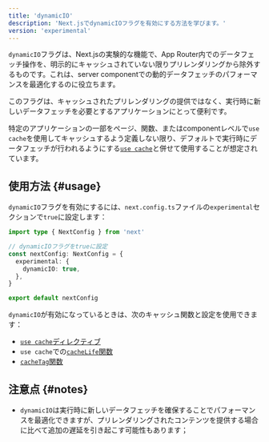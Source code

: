 ```yaml
---
title: 'dynamicIO'
description: 'Next.jsでdynamicIOフラグを有効にする方法を学びます。'
version: 'experimental'
---
```


`dynamicIO`フラグは、Next.jsの実験的な機能で、App Router内でのデータフェッチ操作を、明示的にキャッシュされていない限りプリレンダリングから除外するものです。これは、server componentでの動的データフェッチのパフォーマンスを最適化するのに役立ちます。

このフラグは、キャッシュされたプリレンダリングの提供ではなく、実行時に新しいデータフェッチを必要とするアプリケーションにとって便利です。

特定のアプリケーションの一部をページ、関数、またはcomponentレベルで`use cache`を使用してキャッシュするよう定義しない限り、デフォルトで実行時にデータフェッチが行われるようにする[`use cache`](/docs/app/api-reference/directives/use-cache)と併せて使用することが想定されています。

## 使用方法 {#usage}

`dynamicIO`フラグを有効にするには、`next.config.ts`ファイルの`experimental`セクションで`true`に設定します：

```ts title="next.config.ts"
import type { NextConfig } from 'next'

// dynamicIOフラグをtrueに設定
const nextConfig: NextConfig = {
  experimental: {
    dynamicIO: true,
  },
}

export default nextConfig
```

`dynamicIO`が有効になっているときは、次のキャッシュ関数と設定を使用できます：

- [`use cache`ディレクティブ](/docs/app/api-reference/directives/use-cache)
- `use cache`での[`cacheLife`関数](/docs/app/api-reference/next-config-js/cacheLife)
- [`cacheTag`関数](/docs/app/api-reference/functions/cacheTag)

## 注意点 {#notes}

- `dynamicIO`は実行時に新しいデータフェッチを確保することでパフォーマンスを最適化できますが、プリレンダリングされたコンテンツを提供する場合に比べて追加の遅延を引き起こす可能性もあります；
